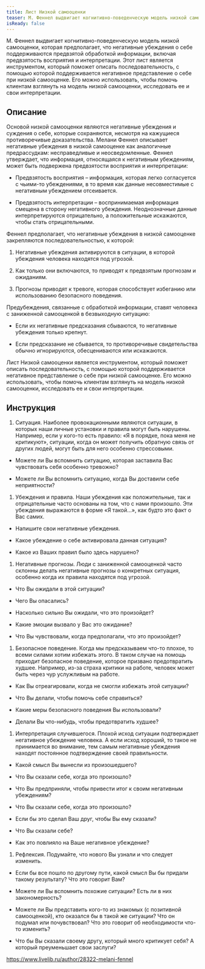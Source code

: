 ```yaml
---
title: Лист Низкой самооценки
teaser: М. Феннел выдвигает когнитивно-поведенческую модель низкой самооценки, которая предполагает, что негативные убеждения о себе поддерживаются предвзятой обработкой информации, включая предвзятость восприятия и интерпретации. Этот лист является инструментом, который поможет описать последовательность, с помощью которой поддерживается негативное представление о себе при низкой самооценке. Его можно использовать, чтобы помочь клиентам взглянуть на модель низкой самооценки, исследовать ее и свои интерпретации.
isReady: false
---
```


М. Феннел выдвигает когнитивно-поведенческую модель низкой самооценки, которая предполагает, что негативные убеждения о себе поддерживаются предвзятой обработкой информации, включая предвзятость восприятия и интерпретации. Этот лист является инструментом, который поможет описать последовательность, с помощью которой поддерживается негативное представление о себе при низкой самооценке. Его можно использовать, чтобы помочь клиентам взглянуть на модель низкой самооценки, исследовать ее и свои интерпретации.

## Описание

Основой низкой самооценки являются негативные убеждения и суждения о
себе, которые сохраняются, несмотря на кажущиеся противоречивые
доказательства. Мелани Феннел описывает негативные убеждения в низкой
самооценке как аналогичные предрассудкам: несправедливые и
неосведомленные. Феннел утверждает, что информация, относящаяся к
негативным убеждениям, может быть подвержена предвзятости восприятия и
интерпретации:

-   Предвзятость восприятия – информация, которая легко согласуется с
    чьими-то убеждениями, в то время как данные несовместимые с
    негативным убеждением отсеивается.

-   Предвзятость интерпретации – воспринимаемая информация смещена в
    сторону негативного убеждения. Неоднозначные данные интерпретируются
    отрицательно, а положительные искажаются, чтобы стать
    отрицательными.

Феннел предполагает, что негативные убеждения в низкой самооценке
закрепляются последовательностью, к которой:

1.  Негативные убеждения активируются в ситуации, в которой убеждения
    человека находятся под угрозой.

2.  Как только они включаются, то приводят к предвзятым прогнозам и
    ожиданиям.

3.  Прогнозы приводят к тревоге, которая способствует избеганию или
    использованию безопасного поведения.

Предубеждения, связанные с обработкой информации, ставят человека с
заниженной самооценкой в безвыходную ситуацию:

-   Если их негативные предсказания сбываются, то негативные убеждения
    только крепнут.

-   Если предсказание не сбывается, то противоречивые свидетельства
    обычно игнорируются, обесцениваются или искажаются.

Лист Низкой самооценки является инструментом, который поможет описать
последовательность, с помощью которой поддерживается негативное
представление о себе при низкой самооценке. Его можно использовать,
чтобы помочь клиентам взглянуть на модель низкой самооценки, исследовать
ее и свои интерпретации.

## Инструкция

1.  Ситуация. Наиболее провокационными являются ситуации, в которых наши
    личные установки и правила могут быть нарушены. Например, если у
    кого-то есть правило: «Я в порядке, пока меня не критикуют»,
    ситуации, когда он может получить обратную связь от других людей,
    могут быть для него особенно стрессовыми.

-   Можете ли Вы вспомнить ситуацию, которая заставила Вас чувствовать
    себя особенно тревожно?

-   Можете ли Вы вспомнить ситуацию, когда Вы доставили себе
    неприятности?

1.  Убеждения и правила. Наши убеждения как положительные, так и
    отрицательные часто основаны на том, что с нами произошло. Эти
    убеждения выражаются в форме «Я такой…», как будто это факт о Вас
    самих.

-   Напишите свои негативные убеждения.

-   Какое убеждение о себе активировала данная ситуация?

-   Какое из Ваших правил было здесь нарушено?

1.  Негативные прогнозы. Люди с заниженной самооценкой часто склонны
    делать негативные прогнозы о конкретных ситуация, особенно когда их
    правила находятся под угрозой.

-   Что Вы ожидали в этой ситуации?

-   Чего Вы опасались?

-   Насколько сильно Вы ожидали, что это произойдет?

-   Какие эмоции вызвало у Вас это ожидание?

-   Что Вы чувствовали, когда предполагали, что это произойдет?

1.  Безопасное поведение. Когда мы предсказываем что-то плохое, то всеми
    силами хотим избежать этого. В таком случае на помощь приходит
    безопасное поведение, которое призвано предотвратить худшее.
    Например, из-за страха критики на работе, человек может быть через
    чур услужливым на работе.

-   Как Вы отреагировали, когда не смогли избежать этой ситуации?

-   Что Вы делали, чтобы помочь себе справиться?

-   Какие меры безопасного поведения Вы использовали?

-   Делали Вы что-нибудь, чтобы предотвратить худшее?

1.  Интерпретация случившегося. Плохой исход ситуации подтверждает
    негативное убеждение человека. А если исход хороший, то такое не
    принимается во внимание, тем самым негативные убеждения находят
    постоянное подтверждение своей правильности.

-   Какой смысл Вы вынесли из произошедшего?

-   Что Вы сказали себе, когда это произошло?

-   Что Вы предприняли, чтобы привести итог к своим негативным
    убеждениям?

-   Что Вы сказали себе, когда это произошло?

-   Если бы это сделал Ваш друг, чтобы Вы ему сказали?

-   Что Вы сказали себе?

-   Как это повлияло на Ваше негативное убеждение?

1.  Рефлексия. Подумайте, что нового Вы узнали и что следует изменить.

-   Если бы все пошло по другому пути, какой смысл Вы бы придали такому
    результату? Что это говорит Вам?

-   Можете ли Вы вспомнить похожие ситуации? Есть ли в них
    закономерность?

-   Можете ли Вы представить кого-то из знакомых (с позитивной
    самооценкой), кто оказался бы в такой же ситуации? Что он подумал
    или почувствовал? Что это говорит об необходимости что-то изменить?

-   Что бы Вы сказали своему другу, который много критикует себя? А
    который преуменьшает свои заслуги?

https://www.livelib.ru/author/28322-melani-fennel
